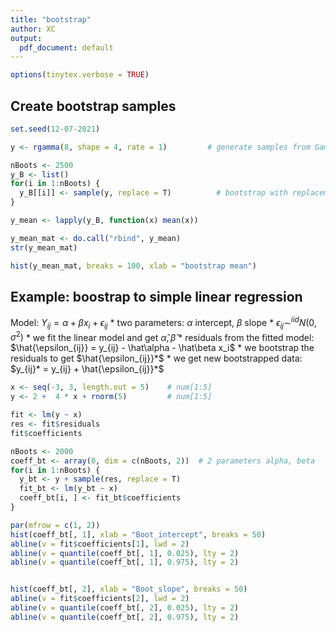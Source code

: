```yaml
---
title: "bootstrap"
author: XC
output:
  pdf_document: default
---
```

```r
options(tinytex.verbose = TRUE)
```



## Create bootstrap samples

```r
set.seed(12-07-2021)

y <- rgamma(8, shape = 4, rate = 1)         # generate samples from Gamma(4, 1)

nBoots <- 2500
y_B <- list()
for(i in 1:nBoots) {
  y_B[[i]] <- sample(y, replace = T)          # bootstrap with replacement 
}
```

```r
y_mean <- lapply(y_B, function(x) mean(x))
```

```r

y_mean_mat <- do.call("rbind", y_mean)
str(y_mean_mat)
```

```r
hist(y_mean_mat, breaks = 100, xlab = "bootstrap mean")


```


## Example: boostrap to simple linear regression

Model: $Y_{ij} = \alpha + \beta x_i + \epsilon_{ij}$
  * two parameters: $\alpha$ intercept, $\beta$ slope
  * $\epsilon_{ij} \sim^{iid} N(0, \sigma^2)$
  * we fit the linear model and get $\hat\alpha, \hat\beta$
  * residuals from the fitted model: 
    $\hat{\epsilon_{ij}} = y_{ij} - \hat\alpha - \hat\beta x_i$
  * we bootstrap the residuals to get $\hat{\epsilon_{ij}}*$
  * we get new bootstrapped data: $y_{ij}* = y_{ij} + \hat{\epsilon_{ij}}*$
  
```r
x <- seq(-3, 3, length.out = 5)    # num[1:5]
y <- 2 +  4 * x + rnorm(5)         # num[1:5]

fit <- lm(y ~ x)
res <- fit$residuals
fit$coefficients

nBoots <- 2000
coeff_bt <- array(0, dim = c(nBoots, 2))  # 2 parameters alpha, beta
for(i in 1:nBoots) {
  y_bt <- y + sample(res, replace = T)
  fit_bt <- lm(y_bt ~ x)
  coeff_bt[i, ] <- fit_bt$coefficients
}
```


```r
par(mfrow = c(1, 2))
hist(coeff_bt[, 1], xlab = "Boot_intercept", breaks = 50)
abline(v = fit$coefficients[1], lwd = 2)
abline(v = quantile(coeff_bt[, 1], 0.025), lty = 2)
abline(v = quantile(coeff_bt[, 1], 0.975), lty = 2)


hist(coeff_bt[, 2], xlab = "Boot_slope", breaks = 50)
abline(v = fit$coefficients[2], lwd = 2)
abline(v = quantile(coeff_bt[, 2], 0.025), lty = 2)
abline(v = quantile(coeff_bt[, 2], 0.975), lty = 2)



```
